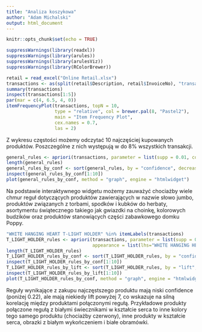 ---
title: "Analiza koszykowa"
author: "Adam Michalski"
output: html_document
---

```{r setup, include=FALSE}
knitr::opts_chunk$set(echo = TRUE)
```

```{r wczytanie bibliotek oraz danych}
suppressWarnings(library(readxl))
suppressWarnings(library(arules))
suppressWarnings(library(arulesViz))
suppressWarnings(library(RColorBrewer))

retail = read_excel("Online Retail.xlsx")
transactions <- as(split(retail$Description, retail$InvoiceNo), "transactions")
summary(transactions)
inspect(transactions[1:5])
par(mar = c(4, 6.5, 4, 0))
itemFrequencyPlot(transactions, topN = 10,
                  type = "relative", col = brewer.pal(8, "Pastel2"),
                  main = "Item Frequency Plot",
                  cex.names = 0.7,
                  las = 2)
```

Z wykresu częstości możemy odczytać 10 najczęściej kupowanych produktów. Poszczególne z nich występują w do 8% wszystkich transakcji.


```{r szukanie ogolnych regul}
general_rules <- apriori(transactions, parameter = list(supp = 0.01, conf = 0.75))
length(general_rules)
general_rules_by_conf <- sort(general_rules, by = "confidence", decreasing = TRUE)
inspect(general_rules_by_conf[1:10])
plot(general_rules_by_conf, method = "graph", engine = "htmlwidget")
```

Na podstawie interaktywnego widgetu możemy zauważyć chociażby wiele chmur reguł dotyczących produktów zawierających w nazwie słowo jumbo, produktów związanych z torbami, spodków i kubków do herbaty, asortymentu świątecznego takiego jak gwiazdki na choinkę, kolorowych budzików oraz produktów stanowiących części zabawkowego domku Poppy.

```{r szukanie regul wynikajacych z najczestszego produktu}
"WHITE HANGING HEART T-LIGHT HOLDER" %in% itemLabels(transactions)
T_LIGHT_HOLDER_rules <- apriori(transactions, parameter = list(supp = 0.01, conf = 0.1),
                                appearance = list(lhs="WHITE HANGING HEART T-LIGHT HOLDER", default="rhs"))
length(T_LIGHT_HOLDER_rules)
T_LIGHT_HOLDER_rules_by_conf <- sort(T_LIGHT_HOLDER_rules, by = "confidence", decreasing = TRUE)
inspect(T_LIGHT_HOLDER_rules_by_conf[1:10])
T_LIGHT_HOLDER_rules_by_lift <- sort(T_LIGHT_HOLDER_rules, by = "lift", decreasing = TRUE)
inspect(T_LIGHT_HOLDER_rules_by_lift[1:10])
plot(T_LIGHT_HOLDER_rules_by_conf, method = "graph", engine = "htmlwidget")
```

Reguły wynikające z zakupu najczęstszego produktu mają niski confidence (poniżej 0.22), ale mają niekiedy lift powyżej 7, co wskazuje na silną korelację między produktami połączonymi regułą. Przykładowe produkty połączone regułą z białymi świecznikami w kształcie serca to inne kolory tego samego produktu (chociażby czerwony), inne produkty w kształcie serca, obrazki z białym wykończeniem i białe obramówki.
 

